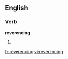 ==English==

===Verb===
'''reverencing'''

# {{third-person singular of|[[reverence]]}}

[[fr:reverencing]]
[[vi:reverencing]]